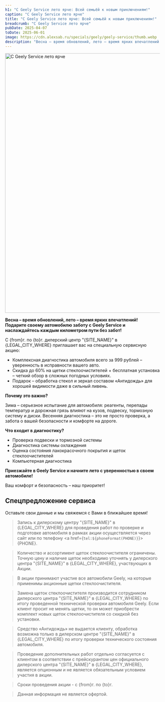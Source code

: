 ```yaml
---
h1: "C Geely Service лето ярче: Всей семьёй к новым приключениям!"
caption: "C Geely Service лето ярче"
title: "C Geely Service лето ярче: Всей семьёй к новым приключениям!"
breadcrumb: "C Geely Service лето ярче"
pubDate: 2025-04-07
toDate: 2025-06-01
image: https://cdn.alexsab.ru/specials/geely/geely-service/thumb.webp
description: "Весна – время обновлений, лето – время ярких впечатлений! Подарите своему автомобилю заботу с Geely Service и наслаждайтесь каждым километром пути без забот!"
---
```



<picture>
    <source media="(min-width: 1024px)" srcset="https://cdn.alexsab.ru/specials/geely/geely-service/desktop-1500x844.webp" />
    <source media="(min-width: 640px)" srcset="https://cdn.alexsab.ru/specials/geely/geely-service/tablet-960x540.webp" />
    <img src="https://cdn.alexsab.ru/specials/geely/geely-service/mobile-640x640.webp" width="1496" height="842" class="w-full mb-10" alt="C Geely Service лето ярче" />
</picture>

**Весна – время обновлений, лето – время ярких впечатлений! Подарите своему автомобилю заботу с Geely Service и наслаждайтесь каждым километром пути без забот!**

С {from}г. по {to}г. дилерский центр "{SITE_NAME}" в {LEGAL_CITY_WHERE} приглашает вас на специальную сервисную акцию:

- Комплексная диагностика автомобиля всего за 999 рублей – уверенность в исправности вашего авто.
- Скидка до 60% на щетки стеклоочистителей + бесплатная установка – четкий обзор в сложных погодных условиях.
- Подарок – обработка стекол и зеркал составом «Антидождь» для хорошей видимости даже в сильный ливень.

**Почему это важно?**

Зима – серьезное испытание для автомобиля: реагенты, перепады температур и дорожная грязь влияют на кузов, подвеску, тормозную систему и диски. Весенняя диагностика – это не просто проверка, а забота о вашей безопасности и комфорте на дороге.

**Что входит в диагностику?**

- Проверка подвески и тормозной системы
- Диагностика системы охлаждения
- Оценка состояния лакокрасочного покрытия и щеток стеклоочистителей
- Компьютерная диагностика

**Приезжайте в Geely Service и начните лето с уверенностью в своем автомобиле!**

Ваш комфорт и безопасность – наш приоритет!

<Timer 
    endtime="2025-06-01T23:59:59+04:00"
    class="!py-10"
/>

<div class="mt-10 mb-20">
    <h2>Спецпредложение сервиса</h2>
    <p class="text-center">Оставьте свои данные и мы свяжемся с Вами в ближайшее время!</p>
    <FeedbackForm 
        title="" 
        dataFormName="Форма обратной связи. C Geely Service лето ярче" 
    />
</div>

> Запись к дилерскому центру "{SITE_NAME}" в {LEGAL_CITY_WHERE} для проведения работ по проверке и подготовке автомобиля в рамках акции осуществляется через сайт или по телефону <a href={`tel:${phoneFormat(PHONE)}`}>{PHONE}</a>.

> Количество и ассортимент щеток стеклоочистителя ограничены. Точную цену и наличие щеток необходимо уточнять у дилерского центра "{SITE_NAME}" в {LEGAL_CITY_WHERE}, участвующих в Акции.

> В акции принимают участие все автомобили Geely, на которые применимы акционные щетки стеклоочистителя.

> Замена щеток cтеклоочистителя производится сотрудником дилерского центра "{SITE_NAME}" в {LEGAL_CITY_WHERE} по итогу проведенной технической проверки автомобиля Geely. Если клиент просит не менять щетки, то он может приобрести комплект новых щеток стеклоочистителя со скидкой без установки.

> Средство «Антидождь» не выдается клиенту, обработка возможна только в дилерском центре "{SITE_NAME}" в {LEGAL_CITY_WHERE} по итогу проверки технического состояния автомобиля.

> Проведение дополнительных работ отдельно согласуется с клиентом в соответствии с прейскурантом цен официального дилерского центра "{SITE_NAME}" в {LEGAL_CITY_WHERE}, является опционным и не является обязательным условием участия в акции.

> Сроки проведения акции - с {from}г. по {to}г.

> Данная информация не является офертой.
